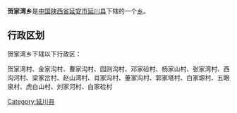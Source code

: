 {{中国乡级行政区
|行政区全称 = 贺家湾乡
|景观照片文件名 = 
|景观照片描述 = 
|汉语拼音 =
|其他语言 = 
|其他语言名称 = 
|位置图文件名 = 
|位置图描述 = 
|自定义图片=
|上级行政区 = [[陕西省|陕西省]][[延安市|延安市]][[延川县|延川县]]
|行政区类别 = [[乡级行政区|乡]]
|行政区划代码 = 
|行政区划 = 
|村委会 = 
|居委会 = 
|建置时间 = 
|领导职位 = 
|领导名称 = 
|政府驻地 = 
|毗邻 = 
|地理坐标 = 
|总面积 = 
|总人口 = 
|户籍人口 = 
|户籍人口年份 = 
|常住人口 = 
|常住人口年份 = 
|人口密度 = 
|GDP = 
|邮政编码 = 
|电话区号 = 
|官方网站 = 
|网站名称 = 
}}
'''贺家湾乡'''是[[中华人民共和国|中国]][[陕西省|陕西省]][[延安市|延安市]][[延川县|延川县]]下辖的一个[[乡级行政区|乡]]。

== 行政区划 ==
贺家湾乡下辖以下行政区：

贺家湾村、金家沟村、曹家沟村、园则沟村、邓家硷村、杨家山村、张家湾村、西沟河村、梁家岔村、赵山湾村、肖家沟村、董家沟村、郭家塔村、白家塬村、五眼泉村、虎白山村、刘家河村、白家硷村

{{陕西小作品}}
{{延川县行政区划}}

[[Category:延川县|Category:延川县]]
